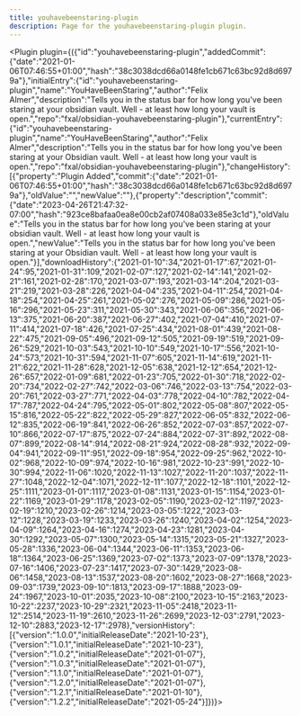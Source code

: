 ---
title: youhavebeenstaring-plugin
description: Page for the youhavebeenstaring-plugin plugin.
---


<Plugin plugin={({"id":"youhavebeenstaring-plugin","addedCommit":{"date":"2021-01-06T07:46:55+01:00","hash":"38c3038dcd66a0148fe1cb671c63bc92d8d6979a"},"initialEntry":{"id":"youhavebeenstaring-plugin","name":"YouHaveBeenStaring","author":"Felix Almer","description":"Tells you in the status bar for how long you've been staring at your obsidian vault. Well - at least how long your vault is open.","repo":"fxal/obsidian-youhavebeenstaring-plugin"},"currentEntry":{"id":"youhavebeenstaring-plugin","name":"YouHaveBeenStaring","author":"Felix Almer","description":"Tells you in the status bar for how long you've been staring at your Obsidian vault. Well - at least how long your vault is open.","repo":"fxal/obsidian-youhavebeenstaring-plugin"},"changeHistory":[{"property":"Plugin Added","commit":{"date":"2021-01-06T07:46:55+01:00","hash":"38c3038dcd66a0148fe1cb671c63bc92d8d6979a"},"oldValue":"","newValue":""},{"property":"description","commit":{"date":"2023-04-26T21:47:32-07:00","hash":"923ce8bafaa0ea8e00cb2af07408a033e85e3c1d"},"oldValue":"Tells you in the status bar for how long you've been staring at your obsidian vault. Well - at least how long your vault is open.","newValue":"Tells you in the status bar for how long you've been staring at your Obsidian vault. Well - at least how long your vault is open."}],"downloadHistory":{"2021-01-10":34,"2021-01-17":67,"2021-01-24":95,"2021-01-31":109,"2021-02-07":127,"2021-02-14":141,"2021-02-21":161,"2021-02-28":170,"2021-03-07":193,"2021-03-14":204,"2021-03-21":219,"2021-03-28":226,"2021-04-04":235,"2021-04-11":254,"2021-04-18":254,"2021-04-25":261,"2021-05-02":276,"2021-05-09":286,"2021-05-16":296,"2021-05-23":311,"2021-05-30":343,"2021-06-06":356,"2021-06-13":375,"2021-06-20":387,"2021-06-27":402,"2021-07-04":410,"2021-07-11":414,"2021-07-18":426,"2021-07-25":434,"2021-08-01":439,"2021-08-22":475,"2021-09-05":496,"2021-09-12":505,"2021-09-19":519,"2021-09-26":529,"2021-10-03":543,"2021-10-10":549,"2021-10-17":556,"2021-10-24":573,"2021-10-31":594,"2021-11-07":605,"2021-11-14":619,"2021-11-21":622,"2021-11-28":628,"2021-12-05":638,"2021-12-12":654,"2021-12-26":657,"2022-01-09":681,"2022-01-23":705,"2022-01-30":718,"2022-02-20":734,"2022-02-27":742,"2022-03-06":746,"2022-03-13":754,"2022-03-20":761,"2022-03-27":771,"2022-04-03":778,"2022-04-10":782,"2022-04-17":787,"2022-04-24":795,"2022-05-01":802,"2022-05-08":807,"2022-05-15":816,"2022-05-22":822,"2022-05-29":827,"2022-06-05":832,"2022-06-12":835,"2022-06-19":841,"2022-06-26":852,"2022-07-03":857,"2022-07-10":866,"2022-07-17":875,"2022-07-24":884,"2022-07-31":892,"2022-08-07":899,"2022-08-14":914,"2022-08-21":924,"2022-08-28":932,"2022-09-04":941,"2022-09-11":951,"2022-09-18":954,"2022-09-25":962,"2022-10-02":968,"2022-10-09":974,"2022-10-16":981,"2022-10-23":991,"2022-10-30":994,"2022-11-06":1020,"2022-11-13":1027,"2022-11-20":1037,"2022-11-27":1048,"2022-12-04":1071,"2022-12-11":1077,"2022-12-18":1101,"2022-12-25":1111,"2023-01-01":1117,"2023-01-08":1131,"2023-01-15":1154,"2023-01-22":1169,"2023-01-29":1178,"2023-02-05":1190,"2023-02-12":1197,"2023-02-19":1210,"2023-02-26":1214,"2023-03-05":1222,"2023-03-12":1228,"2023-03-19":1233,"2023-03-26":1240,"2023-04-02":1254,"2023-04-09":1264,"2023-04-16":1274,"2023-04-23":1281,"2023-04-30":1292,"2023-05-07":1300,"2023-05-14":1315,"2023-05-21":1327,"2023-05-28":1336,"2023-06-04":1344,"2023-06-11":1353,"2023-06-18":1364,"2023-06-25":1369,"2023-07-02":1373,"2023-07-09":1378,"2023-07-16":1406,"2023-07-23":1417,"2023-07-30":1429,"2023-08-06":1458,"2023-08-13":1537,"2023-08-20":1602,"2023-08-27":1668,"2023-09-03":1739,"2023-09-10":1813,"2023-09-17":1888,"2023-09-24":1967,"2023-10-01":2035,"2023-10-08":2100,"2023-10-15":2163,"2023-10-22":2237,"2023-10-29":2321,"2023-11-05":2418,"2023-11-12":2514,"2023-11-19":2610,"2023-11-26":2699,"2023-12-03":2791,"2023-12-10":2883,"2023-12-17":2978},"versionHistory":[{"version":"1.0.0","initialReleaseDate":"2021-10-23"},{"version":"1.0.1","initialReleaseDate":"2021-10-23"},{"version":"1.0.2","initialReleaseDate":"2021-01-07"},{"version":"1.0.3","initialReleaseDate":"2021-01-07"},{"version":"1.1.0","initialReleaseDate":"2021-01-07"},{"version":"1.2.0","initialReleaseDate":"2021-01-07"},{"version":"1.2.1","initialReleaseDate":"2021-01-10"},{"version":"1.2.2","initialReleaseDate":"2021-05-24"}]})}></Plugin>